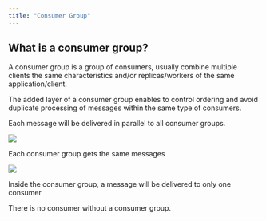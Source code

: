 ```yaml
---
title: "Consumer Group"
---
```


## What is a consumer group?

A consumer group is a group of consumers, usually combine multiple clients the
same characteristics and/or replicas/workers of the same application/client.

The added layer of a consumer group enables to control ordering and avoid
duplicate processing of messages within the same type of consumers.

Each message will be delivered in parallel to all consumer groups.

![](/memphis/concepts/images/consumer-group.jpeg)

Each consumer group gets the same messages

![](/memphis/concepts/images/consumer-20group-202.jpeg)

Inside the consumer group, a message will be delivered to only one consumer

There is no consumer without a consumer group.
